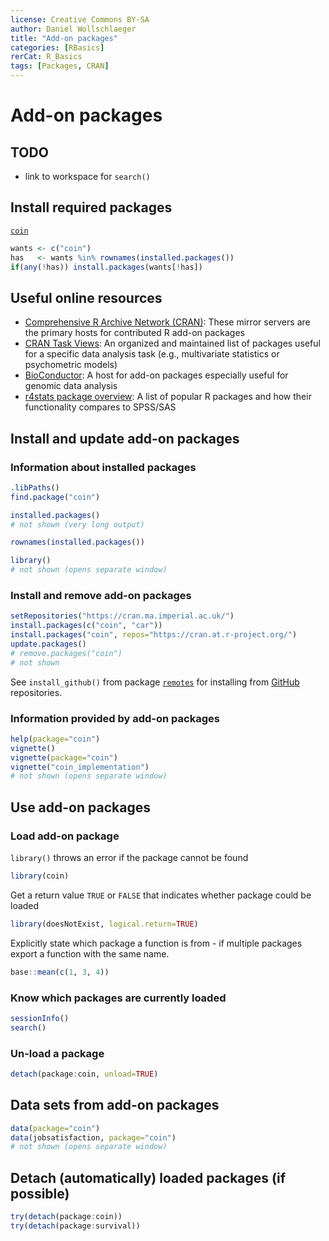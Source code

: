 ---
license: Creative Commons BY-SA
author: Daniel Wollschlaeger
title: "Add-on packages"
categories: [RBasics]
rerCat: R_Basics
tags: [Packages, CRAN]
---

Add-on packages
=========================

TODO
-------------------------

 - link to workspace for `search()`

Install required packages
-------------------------

[`coin`](https://cran.r-project.org/package=coin)

```{r}
wants <- c("coin")
has   <- wants %in% rownames(installed.packages())
if(any(!has)) install.packages(wants[!has])
```

Useful online resources
-------------------------

 * [Comprehensive R Archive Network (CRAN)](https://cran.r-project.org/web/packages/): These mirror servers are the primary hosts for contributed R add-on packages
 * [CRAN Task Views](https://cran.r-project.org/web/views/): An organized and maintained list of packages useful for a specific data analysis task (e.g., multivariate statistics or psychometric models)
 * [BioConductor](http://www.bioconductor.org/): A host for add-on packages especially useful for genomic data analysis
 * [r4stats package overview](http://r4stats.com/articles/add-ons/): A list of popular R packages and how their functionality compares to SPSS/SAS

Install and update add-on packages
-------------------------

### Information about installed packages

```{r}
.libPaths()
find.package("coin")
```

```{r eval=FALSE}
installed.packages()
# not shown (very long output)
```

```{r}
rownames(installed.packages())
```

```{r eval=FALSE}
library()
# not shown (opens separate window)
```

### Install and remove add-on packages

```{r eval=FALSE}
setRepositories("https://cran.ma.imperial.ac.uk/")
install.packages(c("coin", "car"))
install.packages("coin", repos="https://cran.at.r-project.org/")
update.packages()
# remove.packages("coin")
# not shown
```

See `install_github()` from package [`remotes`](https://cran.r-project.org/package=remotes) for installing from [GitHub](https://github.com/) repositories.

### Information provided by add-on packages

```{r eval=FALSE}
help(package="coin")
vignette()
vignette(package="coin")
vignette("coin_implementation")
# not shown (opens separate window)
```

Use add-on packages
-------------------------

### Load add-on package

`library()` throws an error if the package cannot be found

```{r}
library(coin)
```

Get a return value `TRUE` or `FALSE` that indicates whether package could be loaded

```{r}
library(doesNotExist, logical.return=TRUE)
```

Explicitly state which package a function is from - if multiple packages export a function with the same name.

```{r}
base::mean(c(1, 3, 4))
```

### Know which packages are currently loaded

```{r}
sessionInfo()
search()
```

### Un-load a package

```{r eval=FALSE}
detach(package:coin, unload=TRUE)
```

Data sets from add-on packages
-------------------------

```{r eval=FALSE}
data(package="coin")
data(jobsatisfaction, package="coin")
# not shown (opens separate window)
```

Detach (automatically) loaded packages (if possible)
-------------------------

```{r}
try(detach(package:coin))
try(detach(package:survival))
```
